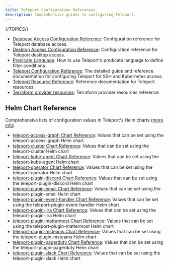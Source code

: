 ```yaml
---
title: Teleport Configuration References
description: Comprehensive guides to configuring Teleport.
---
```


{/*TOPICS*/}

- [Database Access Configuration Reference](config-references/database-access.mdx): Configuration reference for Teleport database access.
- [Desktop Access Configuration Reference](config-references/desktop-access-config.mdx): Configuration reference for Teleport desktop access.
- [Predicate Language](config-references/predicate-language.mdx): How to use Teleport's predicate language to define filter conditions.
- [Teleport Configuration Reference](config-references/config.mdx): The detailed guide and reference documentation for configuring Teleport for SSH and Kubernetes access.
- [Teleport Resource Reference](config-references/resources.mdx): Reference documentation for Teleport resources
- [Terraform provider resources](config-references/terraform-provider.mdx): Terraform provider resources reference

## Helm Chart Reference

Comprehensive lists of configuration values in Teleport's Helm charts ([more info](config-references/helm-reference.mdx))

- [teleport-access-graph Chart Reference](config-references/helm-reference/teleport-access-graph.mdx): Values that can be set using the teleport-access-graph Helm chart
- [teleport-cluster Chart Reference](config-references/helm-reference/teleport-cluster.mdx): Values that can be set using the teleport-cluster Helm chart
- [teleport-kube-agent Chart Reference](config-references/helm-reference/teleport-kube-agent.mdx): Values that can be set using the teleport-kube-agent Helm chart
- [teleport-operator Chart Reference](config-references/helm-reference/teleport-operator.mdx): Values that can be set using the teleport-operator Helm chart
- [teleport-plugin-discord Chart Reference](config-references/helm-reference/teleport-plugin-discord.mdx): Values that can be set using the teleport-plugin-discord Helm chart
- [teleport-plugin-email Chart Reference](config-references/helm-reference/teleport-plugin-email.mdx): Values that can be set using the teleport-plugin-email Helm chart
- [teleport-plugin-event-handler Chart Reference](config-references/helm-reference/teleport-plugin-event-handler.mdx): Values that can be set using the teleport-plugin-event-handler Helm chart
- [teleport-plugin-jira Chart Reference](config-references/helm-reference/teleport-plugin-jira.mdx): Values that can be set using the teleport-plugin-jira Helm chart
- [teleport-plugin-mattermost Chart Reference](config-references/helm-reference/teleport-plugin-mattermost.mdx): Values that can be set using the teleport-plugin-mattermost Helm chart
- [teleport-plugin-msteams Chart Reference](config-references/helm-reference/teleport-plugin-msteams.mdx): Values that can be set using the teleport-plugin-msteams Helm chart
- [teleport-plugin-pagerduty Chart Reference](config-references/helm-reference/teleport-plugin-pagerduty.mdx): Values that can be set using the teleport-plugin-pagerduty Helm chart
- [teleport-plugin-slack Chart Reference](config-references/helm-reference/teleport-plugin-slack.mdx): Values that can be set using the teleport-plugin-slack Helm chart
